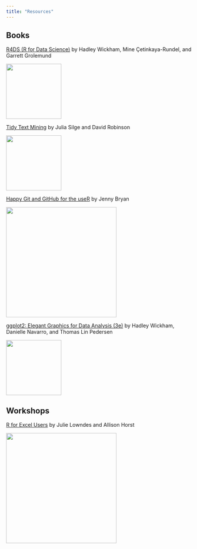 ```yaml
---
title: "Resources"
---
```


## Books

[R4DS (R for Data Science)](https://r4ds.hadley.nz) by Hadley Wickham, Mine Çetinkaya-Rundel, and Garrett Grolemund

![](https://r4ds.hadley.nz/cover.jpg){width="150"}

[Tidy Text Mining](https://www.tidytextmining.com) by Julia Silge and David Robinson

![](https://www.tidytextmining.com/images/cover.png){width="150"}

[Happy Git and GitHub for the useR](https://happygitwithr.com) by Jenny Bryan

![](https://happygitwithr.com/img/watch-me-diff-watch-me-rebase-smaller.png){height="300"}

[ggplot2: Elegant Graphics for Data Analysis (3e)](https://ggplot2-book.org) by Hadley Wickham, Danielle Navarro, and Thomas Lin Pedersen

![](https://ggplot2-book.org/cover.jpg){width="150"}

## Workshops

[R for Excel Users](https://rstudio-conf-2020.github.io/r-for-excel/) by Julie Lowndes and Allison Horst

![](https://rstudio-conf-2020.github.io/r-for-excel/img/r-for-excel-monsters.jpg){height="300"}